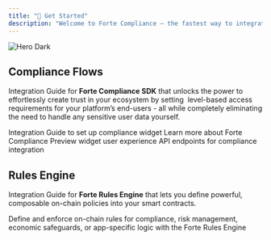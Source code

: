 ```yaml
---
title: "🚀 Get Started"
description: "Welcome to Forte Compliance – the fastest way to integrate dynamic, rules-driven trust levels into your product."
---
```


<img
  className="hidden dark:block"
  src="/HeroImage_Mintlify.png"
  alt="Hero Dark"
  title={true}
/>

## Compliance Flows

Integration Guide for **Forte Compliance SDK** that unlocks the power to effortlessly create trust in your ecosystem by setting  level-based access requirements for your platform’s end-users - all while completely eliminating the need to handle any sensitive user data yourself.

<CardGroup cols={2}>
  <Card title="Quickstart" icon="pen-to-square" href="/overview">
    Integration Guide to set up compliance widget
  </Card>
  <Card title="Introduction" icon="book-open" href="/introduction">
    Learn more about Forte Compliance
  </Card>
</CardGroup>

<CardGroup cols={2}>
  <Card title="Product Guide" icon="image" href="/access_levels_guide">
    Preview widget user experience
  </Card>
  <Card title="API Reference" icon="code" href="/api-reference/endpoint/authentication">
    API endpoints for compliance integration
  </Card>
</CardGroup>

## Rules Engine

Integration Guide for **Forte Rules Engine** that lets you define powerful, composable on-chain policies into your smart contracts.

<CardGroup cols={1}>
  <Card title="Forte Rules Engine Documentation" icon="screwdriver-wrench" href="https://docs.forterulesengine.io/v2/introduction">
    Define and enforce on-chain rules for compliance, risk management, economic safeguards, or app-specific logic with the Forte Rules Engine
  </Card>
</CardGroup>